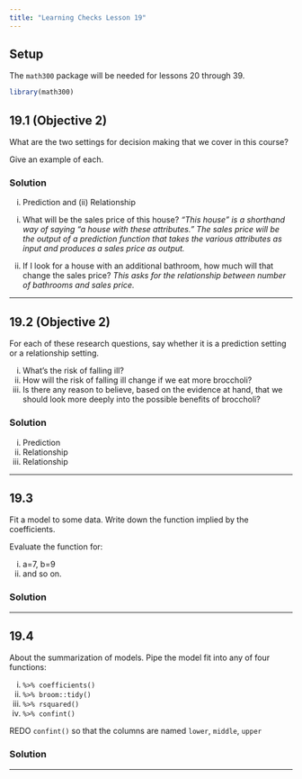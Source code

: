 ```yaml
---
title: "Learning Checks Lesson 19"
---
```


## Setup

The `math300` package will be needed for lessons 20 through 39.

```r
library(math300)
```


## 19.1 (Objective 2)

What are the two settings for decision making that we cover in this course?

Give an example of each.

### Solution

(i) Prediction and (ii) Relationship

i. What will be the sales price of this house? *"This house" is a shorthand way of saying "a house with these attributes." The sales price will be the output of a prediction function that takes the various attributes as input and produces a sales price as output.*

ii. If I look for a house with an additional bathroom, how much will that change the sales price? *This asks for the relationship between number of bathrooms and sales price.*

----------

## 19.2 (Objective 2)

For each of these research questions, say whether it is a prediction setting or a relationship setting.

i. What's the risk of falling ill? 
ii. How will the risk of falling ill change if we eat more broccholi? 
iii. Is there any reason to believe, based on the evidence at hand, that we should look more deeply into the possible benefits of broccholi?



### Solution

i. Prediction
ii. Relationship
iii. Relationship


--------

## 19.3

Fit a model to some data. Write down the function implied by the coefficients.

Evaluate the function for:

i. a=7, b=9
ii. and so on.


### Solution

--------

## 19.4

About the summarization of models. Pipe the model fit into any of four functions:

i. `%>% coefficients()`
ii. `%>% broom::tidy()`
iii. `%>% rsquared()`
iv. `%>% confint()`

REDO `confint()` so that the columns are named `lower`, `middle`, `upper`

### Solution


--------
